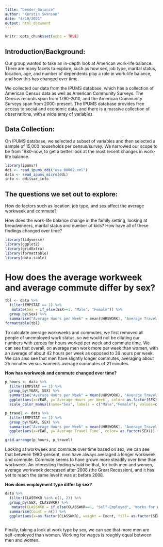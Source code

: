 ```yaml
---
title: "Gender_Balance"
author: "Kerstin Swanson"
date: "4/19/2021"
output: html_document
---
```


```r
knitr::opts_chunk$set(echo = TRUE)
```


## Introduction/Background:

Our group wanted to take an in-depth look at American work-life balance. There are many facets to explore, such as how sex, job type, marital status, location, age, and number of dependents play a role in work-life balance, and how this has changed over time.

We collected our data from the IPUMS database, which has a collection of American Census data as well as American Community Surveys. The Census records span from 1790-2010, and the American Community Surveys span from 2000-present. The IPUMS database provides free access to social and economic data, and there is a massive collection of observations, with a wide array of variables.  





## Data Collection:
On IPUMS database, we selected a subset of variables and then selected a sample of 15,000 households per census/survey. We narrowed our scope to be from 1980-now, to get a better look at the most recent changes in work-life balance.




```r
library(ipumsr)
ddi <- read_ipums_ddi("usa_00002.xml")
data <- read_ipums_micro(ddi)
info <- ddi$var_info
```





## The questions we set out to explore:

How do factors such as location, job type, and sex affect the average workweek and commute?

How does the work-life balance change in the family setting, looking at breadwinners, marital status and number of kids?
How have all of these findings changed over time?








```r
library(tidyverse)
library(ggplot2)
library(gridExtra)
library(formattable)
library(data.table)
```




# How does the average workweek and average commute differ by sex? 


```r
tbl <- data %>% 
  filter(EMPSTAT == 1) %>% 
   mutate(Sex = if_else(SEX==1, "Male", "Female")) %>% 
  group_by(Sex) %>% 
  summarise("Average Hours per Week" = mean(UHRSWORK), "Average Travel Time" = mean(TRANTIME))
formattable(tbl)

```


To calculate average workweeks and commutes, we first removed all people of unemployed work status, so we would not be diluting our numbers with zeroes for hours worked per week and commute time. We can see that overall, on average men work more per week than women, with an average of about 42 hours per week as opposed to 36 hours per week. We can also see that men have slightly longer commutes, averaging about 25 minutes versus women’s average commutes of 21 minutes. 





**How has workweek and commute changed over time?**


```r
p_hours <- data %>% 
  filter(EMPSTAT == 1) %>% 
  group_by(YEAR, SEX) %>% 
  summarise("Average Hours per Week" = mean(UHRSWORK), "Average Travel Time" = mean(TRANTIME)) %>% 
  ggplot(aes(x=YEAR, y=`Average Hours per Week`, color= as.factor(SEX))) + geom_line() + labs(title = "Average Workweek by Sex over Time", x = "Year", y= "Average Hours/Week") +
  scale_color_manual(name="Sex", labels = c("Male","Female"), values=c('steelblue1','Pink'))

p_travel <- data %>% 
  filter(EMPSTAT == 1) %>% 
  group_by(YEAR, SEX) %>% 
  summarise("Average Hours per Week" = mean(UHRSWORK), "Average Travel Time" = mean(TRANTIME)) %>% 
  ggplot(aes(x=YEAR, y=`Average Travel Time`, color= as.factor(SEX))) + geom_line() + labs(title = "Average Commute by Sex over Time", x = "Year") + scale_color_manual(name="Sex",labels = c("Male", "Female"), values=c('steelblue1','Pink'))

grid.arrange(p_hours, p_travel)
```





Looking at workweek and commute over time based on sex, we can see that between 1980-present, men have always averaged a longer workweek and commute. Commute seems to have grown more steadily over time than workweek. An interesting finding would be that, for both men and women, average workweek decreased after 2008 (the Great Recession), and it has yet to reach the same level it was at before 2008. 






**How does employment type differ by sex?**



```r
data %>% 
  filter(CLASSWKR %in% c(1, 2)) %>% 
  group_by(SEX, CLASSWKR) %>% 
   mutate(CLASSWKR = if_else(CLASSWKR==1, "Self-Employed", "Works for Wages")) %>%
  summarise(Count = n()) %>% 
  ggplot(aes(x=as.factor(CLASSWKR), weight = Count, fill= as.factor(SEX))) + geom_bar(position = "dodge") + labs(title = "Work Type by Sex", x = "Type of Work", y = "Count") + scale_fill_manual(name="Sex",labels = c("Male", "Female"), values=c('steelblue1','Pink')) 
  
```


Finally, taking a look at work type by sex, we can see that more men are self-employed than women. Working for wages is roughly equal between men and women.  
